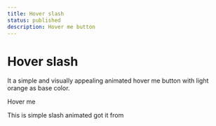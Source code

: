 ```yaml
---
title: Hover slash
status: published
description: Hover me button
---
```


# Hover slash

It a simple and visually appealing animated hover me button with light orange as base color.

<CompPreview name="hover-slash" variants="default">Hover me</CompPreview>

<Note>This is simple slash animated got it from</Note>
